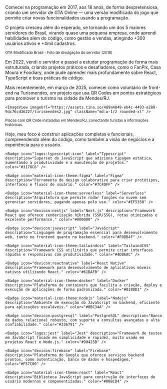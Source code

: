 Comecei na programação em 2017, aos 16 anos, de forma despretensiosa, criando
um servidor de GTA Online — uma versão modificada do jogo que permite criar
novas funcionalidades usando a programação.

O projeto cresceu além do esperado, se tornando um dos 5 maiores servidores
do Brasil, virando quase uma pequena empresa, onde aprendi habilidades além do código,
como gestão e vendas, atingindo +300 usuários ativos e +4mil cadastros.

<div className="animation-blur space-y-2">
  <ImageView imageUrl="https://assets.tina.io/489a4849-eb4c-4493-a288-9dc76cd3622f/gmb.jpg" className="rounded-xl" />

  <small className="text-xs text-right">
    GTA Modificado Brasil - Foto de divulgação do servidor (2018)
  </small>
</div>

Em 2022, vendi o servidor e passei a estudar programação de forma mais
estruturada, criando projetos práticos e desafiadores, como o FanPix, Casa
Moura e Foodiary, onde pude aprender mais profundamente sobre React,
TypeScript e boas práticas de código.

Mais recentemente, em março de 2025, comecei como voluntário de front-end na
Turismendes, um projeto que usa QR Codes em pontos estratégicos para promover o
turismo na cidade de Mendes/RJ.

<div className="animation-blur">
  <div className="flex gap-4 mb-2 flex-col md:flex-row">
    <ImageView imageUrl="https://assets.tina.io/489a4849-eb4c-4493-a288-9dc76cd3622f/turismendes1.jpg" className="md:w-1/2 rounded-xl" />

    <ImageView imageUrl="https://assets.tina.io/489a4849-eb4c-4493-a288-9dc76cd3622f/turismendes2.jpg" className="md:w-1/2 rounded-xl" />

  </div>

  <small className="text-xs text-right">
    Placas com QR Code instaladas em Mendes/RJ, conectando turistas a
    informações históricas.
  </small>
</div>

Hoje, meu foco é construir aplicações completas e funcionais, compreendendo
além do código, como também a visão de negócios e a experiência para o
usuário.

<div>
  <Title>TECNOLOGIAS QUE USO</Title>

  <div className="flex justify-center flex-wrap gap-3">
    <Badge icon="cib:amazon-aws" iconWidth={20} iconHeight={20} label="Amazon Web Services" description="Plataforma de serviços em nuvem para hospedar, escalar e gerenciar aplicações de forma segura e confiável." color="#FF9900" />

    <Badge icon="logos:typescript-icon" label="Typescript" description="Superset do JavaScript que adiciona tipagem estática, aumentando a produtividade e a manutenção de projetos." color="#3178C6" />

    <Badge icon="material-icon-theme:figma" label="Figma" description="Ferramenta de design colaborativo para criar protótipos, interfaces e fluxos de usuário." color="#7C4DFF" />

    <Badge icon="material-icon-theme:serverless" label="Serverless" description="Arquitetura que permite rodar funções na nuvem sem gerenciar servidores, pagando apenas pelo uso." color="#EF5350" />

    <Badge icon="devicon:nextjs" label="Next.js" description="Framework React que oferece renderização híbrida (SSR/SSG), rotas otimizadas e excelente performance." color="#000000" />

    <Badge icon="devicon:javascript" label="JavaScript" description="Linguagem de programação essencial para desenvolvimento web, tanto no frontend quanto no backend." color="#F0DB4F" />

    <Badge icon="material-icon-theme:tailwindcss" label="TailwindCSS" description="Framework CSS utilitário que permite criar interfaces rápidas e responsivas com produtividade." color="#4DB6AC" />

    <Badge icon="devicon:reactnative" label="React Native" description="Framework para desenvolvimento de aplicativos móveis nativos utilizando React." color="#61DAFB" />

    <Badge icon="material-icon-theme:docker" label="Docker" description="Plataforma de containers que facilita a criação, deploy e execução de aplicações de forma padronizada." color="#0288D1" />

    <Badge icon="material-icon-theme:nodejs" label="Nodejs" description="Ambiente de execução do JavaScript no backend, eficiente para aplicações escaláveis." color="#8BC34A" />

    <Badge icon="devicon:postgresql" label="PostgreSQL" description="Banco de dados relacional robusto, com suporte a consultas avançadas e alta confiabilidade." color="#336791" />

    <Badge icon="logos:jest" label="Jest" description="Framework de testes em JavaScript focado em simplicidade e rapidez, muito usado em projetos React e Node.js." color="#99425B" />

    <Badge icon="devicon:firebase" label="Firebase" description="Plataforma do Google que oferece serviços backend prontos, como autenticação, banco de dados e hospedagem." color="#F57C00" />

    <Badge icon="material-icon-theme:react" label="React" description="Biblioteca JavaScript para construção de interfaces de usuário modernas e componentizadas." color="#00BCD4" />

  </div>
</div>
